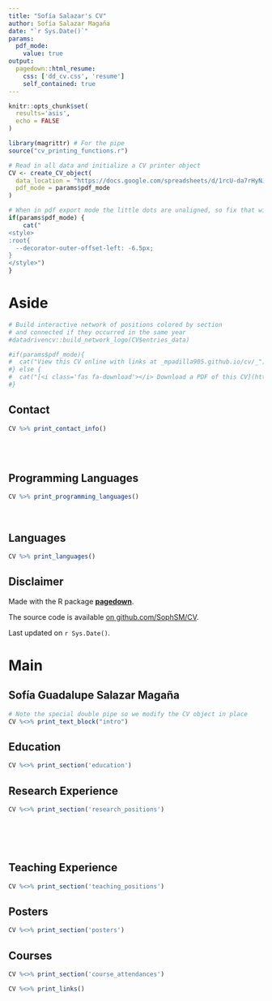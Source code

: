 ```yaml
---
title: "Sofía Salazar's CV"
author: Sofía Salazar Magaña
date: "`r Sys.Date()`"
params:
  pdf_mode:
    value: true
output:
  pagedown::html_resume:
    css: ['dd_cv.css', 'resume']
    self_contained: true
---
```


```r
knitr::opts_chunk$set(
  results='asis', 
  echo = FALSE
)

library(magrittr) # For the pipe
source("cv_printing_functions.r")

# Read in all data and initialize a CV printer object
CV <- create_CV_object(
  data_location = "https://docs.google.com/spreadsheets/d/1rcU-da7rHyNJdmyoNKk2Z-MdjWkxvwjFLIOrmg147Ao/edit?usp=sharing",  
  pdf_mode = params$pdf_mode
)

```


```r
# When in pdf export mode the little dots are unaligned, so fix that with some conditional CSS.
if(params$pdf_mode) {
    cat("
<style>
:root{
  --decorator-outer-offset-left: -6.5px;
}
</style>")
}
```


Aside
================================================================================

```r
# Build interactive network of positions colored by section
# and connected if they occurred in the same year
#datadrivencv::build_network_logo(CV$entries_data)
```


```r
#if(params$pdf_mode){
#  cat("View this CV online with links at _mpadilla905.github.io/cv/_")
#} else {
#  cat("[<i class='fas fa-download'></i> Download a PDF of this CV](https://github.com/mpadilla905/mpadilla905.github.io/cv/mpadilla_cv.pdf)")
#}
```

Contact {#contact}
--------------------------------------------------------------------------------

```r
CV %>% print_contact_info()
```

<br>
<br>

Programming Languages {#skills}
--------------------------------------------------------------------------------

```r
CV %>% print_programming_languages()
```

<br>

Languages {#skills}
--------------------------------------------------------------------------------

```r
CV %>% print_languages()
```



Disclaimer {#disclaimer}
--------------------------------------------------------------------------------

Made with the R package [**pagedown**](https://github.com/rstudio/pagedown). 

The source code is available [on github.com/SophSM/CV](https://github.com/SophSM/CV).

Last updated on `r Sys.Date()`.



Main
================================================================================

Sofía Guadalupe Salazar Magaña {#title}
--------------------------------------------------------------------------------

```r
# Note the special double pipe so we modify the CV object in place
CV %<>% print_text_block("intro") 
```



Education {data-icon=graduation-cap data-concise=true}
--------------------------------------------------------------------------------

```r
CV %<>% print_section('education')
```



Research Experience {data-icon=laptop}
--------------------------------------------------------------------------------

```r
CV %<>% print_section('research_positions')
```

<!-- These breaks just force a new page so section doesnt get cut off -->
<br>
<br>
<br>

Teaching Experience {data-icon=chalkboard-teacher}
--------------------------------------------------------------------------------

```r
CV %<>% print_section('teaching_positions')
```

Posters {data-icon=chalkboard-teacher}
--------------------------------------------------------------------------------

```r
CV %<>% print_section('posters')
```

Courses {data-icon=graduation-cap data-concise=true}
--------------------------------------------------------------------------------

```r
CV %<>% print_section('course_attendances')
```



```r
CV %<>% print_links()
```

